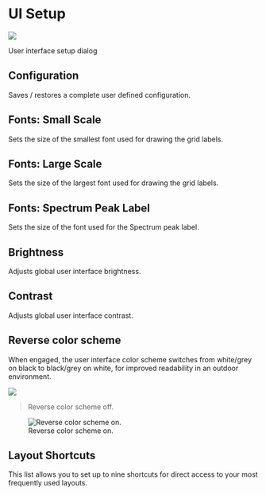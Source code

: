 # UI Setup {#sec-ui-section}
![](https://media.githubusercontent.com/media/FLUX-SE/doc_images/main/Analyzer/Setup/UISetup.png)

:::{.callout-note}
User interface setup dialog
:::

## Configuration
Saves / restores a complete user defined configuration.

## Fonts: Small Scale
Sets the size of the smallest font used for drawing the grid labels.

## Fonts: Large Scale
Sets the size of the largest font used for drawing the grid labels.

## Fonts: Spectrum Peak Label
Sets the size of the font used for the Spectrum peak label.

## Brightness
Adjusts global user interface brightness.

## Contrast
Adjusts global user interface contrast.

## Reverse color scheme
When engaged, the user interface color scheme switches from white/grey on black to black/grey on white, for improved readability in an outdoor environment.

![](https://media.githubusercontent.com/media/FLUX-SE/doc_images/main/Analyzer/Setup/DarkTheme.png)

>Reverse color scheme off.

![Reverse color scheme on.](https://media.githubusercontent.com/media/FLUX-SE/doc_images/main/Analyzer/Setup/BrightTheme.png)

## Layout Shortcuts
This list allows you to set up to nine shortcuts for direct access to your most frequently used layouts.
